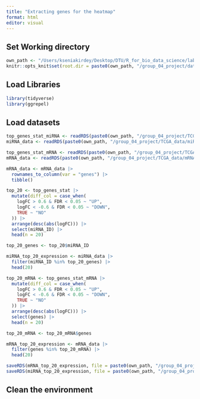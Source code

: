 ```yaml
---
title: "Extracting genes for the heatmap"
format: html
editor: visual
---
```


## Set Working directory

```r
own_path <- "/Users/kseniakirdey/Desktop/DTU/R_for_bio_data_science/lab_10_Project"
knitr::opts_knit$set(root.dir = paste0(own_path, "/group_04_project/data/"))
```

## Load Libraries

```r
library(tidyverse)
library(ggrepel)
```

## Load datasets

```r
top_genes_stat_miRNA <- readRDS(paste0(own_path, "/group_04_project/TCGA_Data/miRNA_top_genes_stat.RDS"))
miRNA_data <- readRDS(paste0(own_path, "/group_04_project/TCGA_data/miRNA_data_clean.RDS"))

top_genes_stat_mRNA <- readRDS(paste0(own_path, "/group_04_project/TCGA_Data/mRNA_top_genes_stat.RDS"))
mRNA_data <- readRDS(paste0(own_path, "/group_04_project/TCGA_data/mRNA_data_clean.RDS"))
```

```r
mRNA_data <- mRNA_data |>
  rownames_to_column(var = "genes") |>
  tibble()
```

```r
top_20 <- top_genes_stat |>
  mutate(diff_col = case_when(
    logFC > 0.6 & FDR < 0.05 ~ "UP",
    logFC < -0.6 & FDR < 0.05 ~ "DOWN",
    TRUE ~ "NO"
  )) |> 
  arrange(desc(abs(logFC))) |> 
  select(miRNA_ID) |>
  head(n = 20) 

top_20_genes <- top_20$miRNA_ID
```

```r
miRNA_top_20_expression <- miRNA_data |>
  filter(miRNA_ID %in% top_20_genes) |>
  head(20)
```

```r
top_20_mRNA <- top_genes_stat_mRNA |>
  mutate(diff_col = case_when(
    logFC > 0.6 & FDR < 0.05 ~ "UP",
    logFC < -0.6 & FDR < 0.05 ~ "DOWN",
    TRUE ~ "NO"
  )) |> 
  arrange(desc(abs(logFC))) |> 
  select(genes) |>
  head(n = 20) 

top_20_mRNA <- top_20_mRNA$genes
```

```r
mRNA_top_20_expression <- mRNA_data |>
  filter(genes %in% top_20_mRNA) |>
  head(20)
```

```r
saveRDS(mRNA_top_20_expression, file = paste0(own_path, "/group_04_project/Results/mRNA_top_expression.RDs"))
saveRDS(miRNA_top_20_expression, file = paste0(own_path, "/group_04_project/Results/miRNA_top_expression.RDs"))
```

## Clean the environment

```r

```
